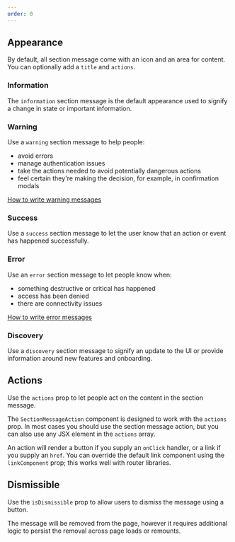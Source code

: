 ```yaml
---
order: 0
---
```



## Appearance

By default, all section message come with an icon and an area for content. You can optionally add a
`title` and `actions`.

### Information

The `information` section message is the default appearance used to signify a change in state or
important information.

<Example Component={SectionMessageDefault} packageName="@atlaskit/section-message" />

### Warning

Use a `warning` section message to help people:

- avoid errors
- manage authentication issues
- take the actions needed to avoid potentially dangerous actions
- feel certain they're making the decision, for example, in confirmation modals

[How to write warning messages](/content/designing-messages/writing-a-warning-message/)

<Example Component={SectionMessageWarning} packageName="@atlaskit/section-message" />

### Success

Use a `success` section message to let the user know that an action or event has happened
successfully.

<Example Component={SectionMessageSuccess} packageName="@atlaskit/section-message" />

### Error

Use an `error` section message to let people know when:

- something destructive or critical has happened
- access has been denied
- there are connectivity issues

[How to write error messages](/content/designing-messages/writing-error-messages/)

<Example Component={SectionMessageError} packageName="@atlaskit/section-message" />

### Discovery

Use a `discovery` section message to signify an update to the UI or provide information around new
features and onboarding.

<Example Component={SectionMessageDiscovery} packageName="@atlaskit/section-message" />

## Actions

Use the `actions` prop to let people act on the content in the section message.

The `SectionMessageAction` component is designed to work with the `actions` prop. In most cases you
should use the section message action, but you can also use any JSX element in the `actions` array.

An action will render a button if you supply an `onClick` handler, or a link if you supply an
`href`. You can override the default link component using the `linkComponent` prop; this works well
with router libraries.

<Example Component={SectionMessageActions} packageName="@atlaskit/section-message" />

## Dismissible

Use the `isDismissible` prop to allow users to dismiss the message using a button.

The message will be removed from the page, however it requires additional logic to persist the removal across page loads or remounts.

<Example Component={SectionMessageDismissible} packageName="@atlaskit/section-message" />
